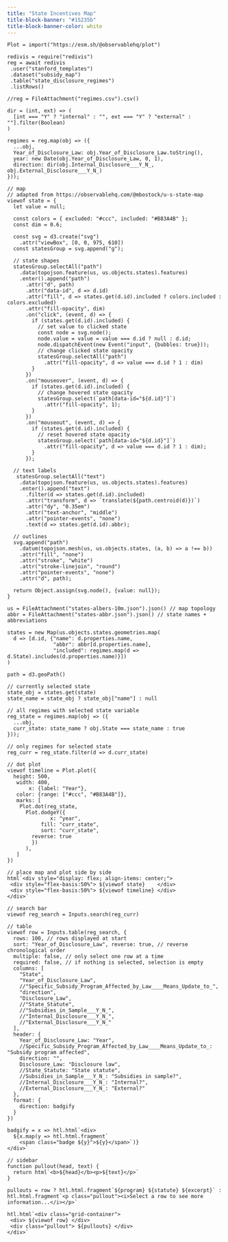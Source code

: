 ```yaml
---
title: "State Incentives Map"
title-block-banner: "#15235b"
title-block-banner-color: white
---
```


```ojs
Plot = import("https://esm.sh/@observablehq/plot")

redivis = require("redivis")
reg = await redivis
 .user("stanford_templates")
 .dataset("subsidy_map")
 .table("state_disclosure_regimes")
 .listRows()

//reg = FileAttachment("regimes.csv").csv()

dir = (int, ext) => (
  [int === "Y" ? "internal" : "", ext === "Y" ? "external" : ""].filter(Boolean)
)

regimes = reg.map(obj => ({
  ...obj,
  Year_of_Disclosure_Law: obj.Year_of_Disclosure_Law.toString(),
  year: new Date(obj.Year_of_Disclosure_Law, 0, 1),
  direction: dir(obj.Internal_Disclosure___Y_N_, obj.External_Disclosure___Y_N_)
}));

// map
// adapted from https://observablehq.com/@mbostock/u-s-state-map
viewof state = {
  let value = null;
  
  const colors = { excluded: "#ccc", included: "#B83A4B" };
  const dim = 0.6;

  const svg = d3.create("svg")
    .attr("viewBox", [0, 0, 975, 610])
  const statesGroup = svg.append("g");
  
  // state shapes
  statesGroup.selectAll("path")
    .data(topojson.feature(us, us.objects.states).features)
    .enter().append("path")
      .attr("d", path)
      .attr("data-id", d => d.id)
      .attr("fill", d => states.get(d.id).included ? colors.included : colors.excluded)
      .attr("fill-opacity", dim)
      .on("click", (event, d) => {
        if (states.get(d.id).included) {
          // set value to clicked state
          const node = svg.node();
          node.value = value = value === d.id ? null : d.id;
          node.dispatchEvent(new Event("input", {bubbles: true}));
          // change clicked state opacity
          statesGroup.selectAll("path")
            .attr("fill-opacity", d => value === d.id ? 1 : dim)
        }
      })
      .on("mouseover", (event, d) => {
        if (states.get(d.id).included) {
          // change hovered state opacity
          statesGroup.select(`path[data-id="${d.id}"]`)
            .attr("fill-opacity", 1);
        }
      })
      .on("mouseout", (event, d) => {
        if (states.get(d.id).included) {
          // reset hovered state opacity
          statesGroup.select(`path[data-id="${d.id}"]`)
            .attr("fill-opacity", d => value === d.id ? 1 : dim);
        }
      });
  
  // text labels
   statesGroup.selectAll("text")
    .data(topojson.feature(us, us.objects.states).features)
    .enter().append("text")
      .filter(d => states.get(d.id).included)
      .attr("transform", d => `translate(${path.centroid(d)})`)
      .attr("dy", "0.35em")
      .attr("text-anchor", "middle")
      .attr("pointer-events", "none")
      .text(d => states.get(d.id).abbr);

  // outlines
  svg.append("path")
    .datum(topojson.mesh(us, us.objects.states, (a, b) => a !== b))
    .attr("fill", "none")
    .attr("stroke", "white")
    .attr("stroke-linejoin", "round")
    .attr("pointer-events", "none")
    .attr("d", path);

  return Object.assign(svg.node(), {value: null});
}

us = FileAttachment("states-albers-10m.json").json() // map topology
abbr = FileAttachment("states-abbr.json").json() // state names + abbreviations

states = new Map(us.objects.states.geometries.map(
  d => [d.id, {"name": d.properties.name,
               "abbr": abbr[d.properties.name],
               "included": regimes.map(d => d.State).includes(d.properties.name)}])
)

path = d3.geoPath()
```

```ojs
// currently selected state
state_obj = states.get(state)
state_name = state_obj ? state_obj["name"] : null

// all regimes with selected state variable
reg_state = regimes.map(obj => ({
  ...obj,
  curr_state: state_name ? obj.State === state_name : true
}));

// only regimes for selected state
reg_curr = reg_state.filter(d => d.curr_state)

// dot plot
viewof timeline = Plot.plot({
  height: 500,
   width: 400,
       x: {label: "Year"},
   color: {range: ["#ccc", "#B83A4B"]},
   marks: [
    Plot.dot(reg_state,
      Plot.dodgeY({
              x: "year",
           fill: "curr_state",
           sort: "curr_state",
        reverse: true
        })
      ),
   ]
})

// place map and plot side by side
html`<div style="display: flex; align-items: center;">
 <div style="flex-basis:50%"> ${viewof state}    </div>
 <div style="flex-basis:50%"> ${viewof timeline} </div>
</div>`
```

```ojs
// search bar
viewof reg_search = Inputs.search(reg_curr)

// table
viewof row = Inputs.table(reg_search, {
  rows: 100, // rows displayed at start
  sort: "Year_of_Disclosure_Law", reverse: true, // reverse chronological order
  multiple: false, // only select one row at a time
  required: false, // if nothing is selected, selection is empty
  columns: [
    "State",
    "Year_of_Disclosure_Law",
    //"Specific_Subsidy_Program_Affected_by_Law____Means_Update_to_",
    "direction",
    "Disclosure_Law",
    //"State_Statute",
    //"Subsidies_in_Sample___Y_N_",
    //"Internal_Disclosure___Y_N_",
    //"External_Disclosure___Y_N_"
  ],
  header: {
    Year_of_Disclosure_Law: "Year",
    //Specific_Subsidy_Program_Affected_by_Law____Means_Update_to_: "Subsidy program affected",
    direction: "",
    Disclosure_Law: "Disclosure law",
    //State_Statute: "State statute",
    //Subsidies_in_Sample___Y_N_: "Subsidies in sample?",
    //Internal_Disclosure___Y_N_: "Internal?",
    //External_Disclosure___Y_N_: "External?"
  },
  format: {
    direction: badgify
  }
})

badgify = x => htl.html`<div>
  ${x.map(y => htl.html.fragment`
    <span class="badge ${y}">${y}</span>`)}
</div>`
```

```ojs
// sidebar
function pullout(head, text) {
  return html`<b>${head}</b><p>${text}</p>`
}

pullouts = row ? htl.html.fragment`${program} ${statute} ${excerpt}` : htl.html.fragment`<p class="pullout"><i>Select a row to see more information...</i></p>`

htl.html`<div class="grid-container">
 <div> ${viewof row} </div>
 <div class="pullout"> ${pullouts} </div>
</div>`
```

